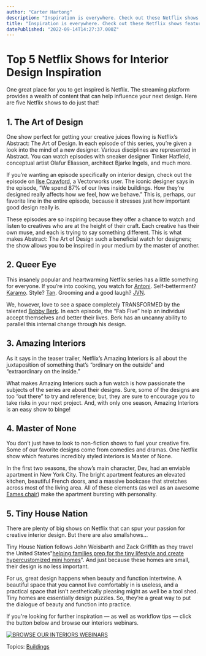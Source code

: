 ```yaml
---
author: "Carter Hartong"
description: "Inspiration is everywhere. Check out these Netflix shows featuring great interior design. "
title: "Inspiration is everywhere. Check out these Netflix shows featuring great interior design. " 
datePublished: "2022-09-14T14:27:37.000Z"
---
```

# Top 5 Netflix Shows for Interior Design Inspiration

One great place for you to get inspired is Netflix. The streaming platform provides a wealth of content that can help influence your next design. Here are five Netflix shows to do just that! 

## 1\. The Art of Design

One show perfect for getting your creative juices flowing is Netflix’s Abstract: The Art of Design. In each episode of this series, you’re given a look into the mind of a new designer. Various disciplines are represented in Abstract. You can watch episodes with sneaker designer Tinker Hatfield, conceptual artist Olafur Eliasson, architect Bjarke Ingels, and much more.

If you’re wanting an episode specifically on interior design, check out the episode on [Ilse Crawford](https://www.studioilse.com/ilse-crawford/), a Vectorworks user. The iconic designer says in the episode, “We spend 87% of our lives inside buildings. How they’re designed really affects how we feel, how we behave.” This is, perhaps, our favorite line in the entire episode, because it stresses just how important good design really is.

These episodes are so inspiring because they offer a chance to watch and listen to creatives who are at the height of their craft. Each creative has their own muse, and each is trying to say something different. This is what makes Abstract: The Art of Design such a beneficial watch for designers; the show allows you to be inspired in your medium by the master of another.

## 2\. Queer Eye

This insanely popular and heartwarming Netflix series has a little something for everyone. If you’re into cooking, you watch for [Antoni](https://www.instagram.com/antoni/?hl=en). Self-betterment? [Karamo](https://www.instagram.com/karamo/?hl=en). Style? [Tan](https://www.instagram.com/tanfrance/). Grooming and a good laugh? [JVN](https://www.google.com/url?sa=t&rct=j&q=&esrc=s&source=web&cd=&ved=2ahUKEwil6K%5Fl3eXxAhUNcq0KHYQKAcAQFjALegQIAxAD&url=https%3A%2F%2Fwww.instagram.com%2Fjvn%2F%3Fhl%3Den&usg=AOvVaw2HJD5lwGKRyLlSAbhhfqXG).

We, however, love to see a space completely TRANSFORMED by the talented [Bobby Berk](https://bobbyberk.com/). In each episode, the “Fab Five” help an individual accept themselves and better their lives. Berk has an uncanny ability to parallel this internal change through his design.

## 3\. Amazing Interiors

As it says in the teaser trailer, Netflix’s Amazing Interiors is all about the juxtaposition of something that’s “ordinary on the outside” and “extraordinary on the inside.”

What makes Amazing Interiors such a fun watch is how passionate the subjects of the series are about their designs. Sure, some of the designs are too “out there” to try and reference; but, they are sure to encourage you to take risks in your next project. And, with only one season, Amazing Interiors is an easy show to binge!

## 4\. Master of None

You don’t just have to look to non-fiction shows to fuel your creative fire. Some of our favorite designs come from comedies and dramas. One Netflix show which features incredibly styled interiors is Master of None.

In the first two seasons, the show’s main character, Dev, had an enviable apartment in New York City. The bright apartment features an elevated kitchen, beautiful French doors, and a massive bookcase that stretches across most of the living area. All of these elements (as well as an awesome [Eames chair](https://store.hermanmiller.com/living-room-furniture-lounge-chairs-ottomans/eames-lounge-chair-and-ottoman/5667.html?lang=en%5FUS)) make the apartment bursting with personality.

## 5\. Tiny House Nation

There are plenty of big shows on Netflix that can spur your passion for creative interior design. But there are also smallshows...

Tiny House Nation follows John Weisbarth and Zack Griffith as they travel the United States"[helping families prep for the tiny lifestyle and create hypercustomized mini homes](https://www.netflix.com/title/81016914)". And just because these homes are small, their design is no less important.

For us, great design happens when beauty and function intertwine. A beautiful space that you cannot live comfortably in is useless, and a practical space that isn’t aesthetically pleasing might as well be a tool shed. Tiny homes are essentially design puzzles. So, they’re a great way to put the dialogue of beauty and function into practice.

If you're looking for further inspiration — as well as workflow tips — click the button below and browse our interiors webinars.

[![BROWSE OUR INTERIORS WEBINARS](https://no-cache.hubspot.com/cta/default/3018241/17ce5190-8b1f-4863-b22e-e00df5932266.png)](https://cta-redirect.hubspot.com/cta/redirect/3018241/17ce5190-8b1f-4863-b22e-e00df5932266) 

 Topics: [Buildings](https://blog.vectorworks.net/topic/buildings) 

 
